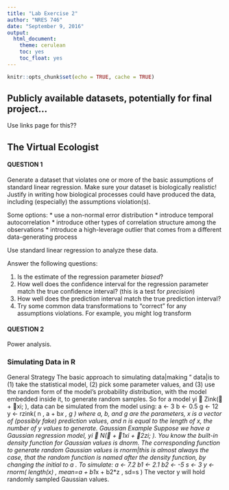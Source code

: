 ```yaml
---
title: "Lab Exercise 2"
author: "NRES 746"
date: "September 9, 2016"
output: 
  html_document: 
    theme: cerulean
    toc: yes
    toc_float: yes
---
```


```r
knitr::opts_chunk$set(echo = TRUE, cache = TRUE)
```

## Publicly available datasets, potentially for final project... 

Use links page for this??


## The Virtual Ecologist

#### QUESTION 1
Generate a dataset that violates one or more of the basic assumptions of standard linear regression. Make sure your dataset is biologically realistic! Justify in writing how biological processes could have produced the data, including (especially) the assumptions violation(s).

Some options: 
* use a non-normal error distribution
* introduce temporal autocorrelation
* introduce other types of correlation structure among the observations
* introduce a high-leverage outlier that comes from a different data-generating process

Use standard linear regression to analyze these data. 

Answer the following questions:

1. Is the estimate of the regression parameter *biased*?
2. How well does the confidence interval for the regression parameter match the true confidence interval? (this is a test for *precision*)
3. How well does the prediction interval match the true prediction interval?
4. Try some common data transformations to "correct" for any assumptions violations. For example, you might log transform 


#### QUESTION 2
Power analysis. 

### Simulating Data in R

General Strategy
The basic approach to simulating data|making \fake" data|is to (1) take the statistical model,
(2) pick some parameter values, and (3) use the random form of the model's probability distribution,
with the model embedded inside it, to generate random samples. So for a model yi  Zink( +
xi; 
), data can be simulated from the model using:
a <- 3
b <- 0.5
g <- 12
y <- rzink( n , a + b*x , g )
where a, b, and g are the parameters, x is a vector of (possibly fake) prediction values, and n is
equal to the length of x, the number of y values to generate.
Gaussian Example
Suppose we have a Gaussian regression model, yi  N( + 1xi + 2zi; ). You know the built-in
density function for Gaussian values is dnorm. The corresponding function to generate random
Gaussian values is rnorm|this is almost always the case, that the random function is named after
the density function, by changing the initial \d" to a \r". To simulate:
a <- 7.2
b1 <- 2.1
b2 <- -5
s <- 3
y <- rnorm( length(x) , mean=a + b1*x + b2*z , sd=s )
The vector y will hold randomly sampled Gaussian values.
